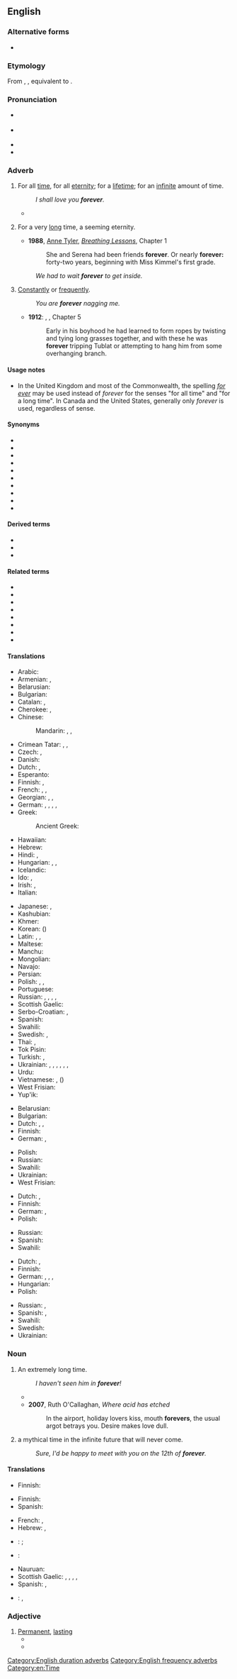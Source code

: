 {{also|for ever}}
==English==

===Alternative forms===
* {{l|en|for ever}}

===Etymology===
From {{inh|en|enm|for ever}}, {{m|enm|for evere}}, equivalent to {{compound|en|for|ever}}.

===Pronunciation===
* {{a|UK}} {{IPA|en|/fəˈɹɛvə(ɹ)/}}
* {{a|US}} {{IPA|en|/fəˈɹɛvɚ/|[fəˈɹɛvɚ]|[fɚˈɛvɚ]|[fɔɹˈɛvɚ]}}
* {{audio|en|en-us-forever.ogg|Audio (US)}}
* {{rhymes|en|ɛvə(r)}}

===Adverb===
{{en-adv|-}}

# {{lb|en|duration}} For all [[time]], for all [[eternity]]; for a [[lifetime]]; for an [[infinite]] amount of time.
#: ''I shall love you '''forever'''.''
#* {{quote-text|en|year=1839|author=Denison Olmsted|title=A Compendium of Astronomy|page=95|passage=Secondly, When a body is once in motion it will continue to move '''forever''', unless something stops it. When a ball is struck on the surface of the earth, the friction of the earth and the resistance of the air soon stop its motion.}}
# {{lb|en|duration|colloquial|hyperbole}} For a very [[long]] time, a seeming eternity.
#* '''1988''', [[w:Anne Tyler|Anne Tyler]], ''[[w:Breathing Lessons|Breathing Lessons]]'', Chapter 1
#*: She and Serena had been friends '''forever'''. Or nearly '''forever:''' forty-two years, beginning with Miss Kimmel's first grade.
#: ''We had to wait '''forever''' to get inside.''
# {{lb|en|frequency}} [[constantly|Constantly]] or [[frequently]].
#: ''You are '''forever''' nagging me.''
#* '''1912''': {{w|Edgar Rice Burroughs}}, {{w|Tarzan of the Apes}}, Chapter 5
#*: Early in his boyhood he had learned to form ropes by twisting and tying long grasses together, and with these he was '''forever''' tripping Tublat or attempting to hang him from some overhanging branch.

====Usage notes====
* In the United Kingdom and most of the Commonwealth, the spelling ''[[for ever]]'' may be used instead of ''forever'' for the senses "for all time" and "for a long time". In Canada and the United States, generally only ''forever'' is used, regardless of sense.

====Synonyms====
{{checksense|en}}
* {{l|en|always}}
* {{l|en|continually}}
* {{l|en|eternally}}
* {{l|en|evermore}}
* {{l|en|for good}}
* {{l|en|forevermore}}
* {{l|en|for ever more}}
* {{l|en|forever and a day}}
* {{l|en|incessantly}}
* {{l|en|until Kingdom come}}

====Derived terms====
* {{l|en|foreverness}}
* {{l|en|foreverhood}}
* {{l|en|forever home}}

====Related terms====
* {{l|en|everlasting}}
* {{l|en|every}}
* {{l|en|everyday}}
* {{l|en|never}}
* {{l|en|nevermore}}
* {{l|en|whatever}}
* {{l|en|whenever}}
* {{l|en|whoever}}

====Translations====
{{trans-top|for all time, for all eternity; for an infinite amount of time}}
* Arabic: {{t|ar|إِلَى الْأَبَد}}
* Armenian: {{t+|hy|ընդմիշտ}}, {{t+|hy|հավետ}}
* Belarusian: {{t|be|назаўжды}}
* Bulgarian: {{t+|bg|завинаги|sc=Cyrl}}
* Catalan: {{t|ca|per sempre}}, {{qualifier|Balearic}} {{t|ca|per a sempre}}
* Cherokee: {{t|chr|ᎢᎪᎯᏛ|sc=Cher}}, {{t|chr|ᎢᎪᎯᏓᏊᎨᏒ|sc=Cher}}
* Chinese:
*: Mandarin: {{t+|cmn|永久|tr=yǒngjiǔ|sc=Hani}}, {{t+|cmn|永遠|sc=Hani}}, {{t+|cmn|永远|tr=yǒngyuǎn|sc=Hani}}
* Crimean Tatar: {{t|crh|ebediyen}}, {{t|crh|ömürlik}}, {{t|crh|bütünley}}
* Czech: {{t+|cs|navždy}}, {{t|cs|na věky}}
* Danish: {{t|da|for altid}}
* Dutch: {{t+|nl|eeuwig}}, {{t+|nl|altijd|alt=(voor) altijd}}
* Esperanto: {{t+|eo|ĉiam}}
* Finnish: {{t+|fi|ikuisesti}}, {{t|fi|ikiajoiksi}}
* French: {{t+|fr|à jamais}}, {{t+|fr|toujours}}, {{t+|fr|pour toujours}}
* Georgian: {{t|ka|მუდამ}}, {{t|ka|სამუდამოდ}}, {{t|ka|მარად|sc=Geor}}
* German: {{t+|de|für immer}}, {{t+|de|ewig}}, {{t+|de|unaufhörlich}}, {{t|de|auf immer}}, {{t|de|für eger}}
* Greek: {{t+|el|πάντα}}
*: Ancient Greek: {{t|grc|ἀεί}}
* Hawaiian: {{t|haw|mau loa}}
* Hebrew: {{t|he|לנצח|tr=lanétsaḥ|sc=Hebr}}
* Hindi: {{t|hi|हमेशा के लिए}}, {{t|hi|कभी के लिए}}
* Hungarian: {{t+|hu|örökre}}, {{t+|hu|örökké}}, {{t|hu|mindörökké}}
* Icelandic: {{t+|is|að eilífu}}
* Ido: {{t+|io|sempre}}, {{t+|io|omnatempe}}
* Irish: {{t|ga|go bráth}}, {{t|ga|go deo}}
* Italian: {{t|it|per sempre}}
{{trans-mid}}
* Japanese: {{t+|ja|永久|tr=えいきゅうに, eikyū ni|alt=永久に|sc=Jpan}}, {{t+|ja|永遠|tr=えいえんに, eien ni|alt=永遠に|sc=Jpan}}
* Kashubian: {{t|csb|na wiedno}}
* Khmer: {{t+|km|រហូត|tr=rahoat|sc=Khmr}}
* Korean: {{t+|ko|영원|tr=yeong-won-hi|alt=영원히}} ({{t+|ko|永遠|alt=永遠히}})
* Latin: {{t|la|in perpetuum}}, {{t|la|in omne tempus}}, {{t|la|perpetuum}}
* Maltese: {{t|mt|għal dejjem}}
* Manchu: {{t|mnc|ᡝᠨᡨᡝᡥᡝᠮᡝ}}
* Mongolian: {{t-needed|mn}}
* Navajo: {{t|nv|hoolʼáágóó}}
* Persian: {{t|fa|برای همیشه|tr=barâ-ye hamiše|sc=fa-Arab}}
* Polish: {{t+|pl|na zawsze}}, {{t+|pl|po wsze czasy}}, {{t|pl|na zawżdy}}
* Portuguese: {{t+|pt|para sempre}}
* Russian: {{t+|ru|ве́чно}}, {{t+|ru|всегда́}}, {{t+|ru|навсегда́}}, {{t+|ru|наве́ки}}, {{t+|ru|наве́чно}}
* Scottish Gaelic: {{t|gd|gu bràth}}
* Serbo-Croatian: {{t|sh|заувек|sc=Cyrl}}, {{t+|sh|zauvek}}
* Spanish: {{t|es|para siempre}}
* Swahili: {{t+|sw|milele}}
* Swedish: {{t|sv|för alltid}}, {{t|sv|för evigt}}
* Thai: {{t|th|ตลอดไป|tr=dtà-lòt-bpai}}, {{t+|th|นิรันดร์|tr=ní-ran}}
* Tok Pisin: {{t|tpi|oltaim}}
* Turkish: {{t|tr|sonsuza kadar}}, {{t|tr|sonsuza dek}}
* Ukrainian: {{t|uk|наза́вжди}}, {{t|uk|назавжди́}}, {{t|uk|наві́к}}, {{t|uk|ві́чно}}, {{t|uk|назавше}}, {{t|uk|навічно}}, {{t+|uk|навіки}}
* Urdu: {{t|ur|ہمیشہ کے لئے|tr=hameśā ke lie|sc=ur-Arab}}
* Vietnamese: {{t+|vi|mãi mãi}}, {{t+|vi|vĩnh viễn}} ({{t|vi|永遠}})
* West Frisian: {{t|fy|ivich}}
* Yup'ik: {{t|esu|akwarpak}}
{{trans-bottom}}

{{trans-top|''(colloquially)'' for a very long time}}
* Belarusian: {{t|be|цэлую вечнасць}}
* Bulgarian: {{t+|bg|навеки}}
* Dutch: {{t|nl|een eeuwigheid}}, {{t+|nl|eeuwen}}, {{t+|nl|tijden|p}}
* Finnish: {{t+|fi|ikuisuus|alt=ikuisuuden}}
* German: {{t+|de|ewig}}, {{t+|de|für immer}}
{{trans-mid}}
* Polish: {{t|pl|całą wieczność}}
* Russian: {{t|ru|це́лую ве́чность}}
* Swahili: {{t+|sw|milele}}
* Ukrainian: {{t|uk|цілу вічність}}
* West Frisian: {{t|fy|ivich}}
{{trans-bottom}}

{{trans-top|''(colloquially)'' for an excessively long time}}
* Dutch: {{t+|nl|eeuwig}}, {{t+|nl|eindeloos}}
* Finnish: {{t+|fi|ikuisuus|alt=ikuisuuden}}
* German: {{t+|de|ewig}}, {{t+|de|für immer}}
* Polish: {{t+|pl|na zawsze}}
{{trans-mid}}
* Russian: {{t|ru|це́лую ве́чность}}
* Spanish: {{t|es|por siempre}}
* Swahili: {{t+|sw|milele}}
{{trans-bottom}}

{{trans-top|''(colloquially)'' constantly or frequently}}
* Dutch: {{t|nl|steed}}, {{t+|nl|altijd}}
* Finnish: {{t+|fi|aina}}
* German: {{t+|de|ewig}}, {{t+|de|ständig}}, {{t+|de|unaufhörlich}}, {{t+|de|andauernd}}
* Hungarian: {{t+|hu|örökké}}
* Polish: {{t+|pl|cały czas|m}}
{{trans-mid}}
* Russian: {{t+|ru|ве́чно}}, {{t+|ru|постоя́нно}}
* Spanish: {{t|es|constantemente}}, {{t|es|sin cesar}}
* Swahili: {{t+|sw|milele}}
* Swedish: {{t+|sv|alltid}}
* Ukrainian: {{t|uk|вічно}}
{{trans-bottom}}

===Noun===
{{en-noun}}

# An extremely long time.
#: ''I haven't seen him in '''forever'''!''
#* {{quote-journal|en|year=2001|month=September|vol=225|issue=36|page=12|title=The Braves' last stand|author=Michael Knisley|journal=Sporting News|passage=It's been a fortnight of '''forevers''' since the Braves could count on a late-game comeback.}}
#* '''2007''', Ruth O'Callaghan, ''Where acid has etched''
#*: In the airport, holiday lovers kiss, mouth '''forevers''', the usual argot betrays you. Desire makes love dull.
# {{lb|en|colloquial}} a mythical time in the infinite future that will never come.
#: ''Sure, I'd be happy to meet with you on the 12th of '''forever'''.''

====Translations====
{{trans-top|extremely long time}}
* Finnish: {{t+|fi|ikuisuus}}
{{trans-mid}}
{{trans-bottom}}

{{trans-top|mythical time in the infinite future}}
* Finnish: {{t+|fi|iäisyys}}
* Spanish: {{t+|es|eternidad}}
{{trans-mid}}
{{trans-bottom}}

{{checktrans-top}}
* French: {{t+check|fr|éternellement}}, {{t+check|fr|toujours}}
* Hebrew: {{t-check|he|לעד|tr=la'ad}}, {{t-check|he|לנצח|tr=laneitzach}}
* {{ttbc|ja}}: {{t+|ja|ずっと|tr=zutto}}; {{t+|ja|永遠|tr=eien}}
* {{ttbc|ko}}: {{t+|ko|영원히}}
{{trans-mid}}
* Nauruan: {{t-check|na|eko dokin}}
* Scottish Gaelic: {{t-check|gd|gu bràth}}, {{t-check|gd|gu sìorraidh}}, {{t-check|gd|gu suthain}}, {{t-check|gd|gu suthain sìorraidh}}, {{t-check|gd|a-chaoidh}}
* Spanish: {{t-check|es|por siempre}}, {{t-check|es|para siempre}}
* {{ttbc|sv}}: {{t+|sv|alltid|alt=för alltid}}, {{t+|sv|evigt|alt=för evigt}}
{{trans-bottom}}

===Adjective===
{{en-adj|-}}

# [[permanent|Permanent]], [[lasting]]
#* {{quote-text|en|year=2009|author=Kathy Kadilak|title=Tommy Finds His Forever Home|page=3|passage=We'll take care of you and help you find a '''Forever''' Home.}}
#* {{quote-text|en|year=2012|author=Brad Hicks|title=For Every Fear a Promise|page=96|passage=He is a '''forever''' friend.}}

[[Category:English duration adverbs]]
[[Category:English frequency adverbs]]
[[Category:en:Time]]
